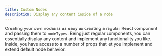 ```yaml
---
title: Custom Nodes
description: Display any content inside of a node
---
```


Creating your own nodes is as easy as creating a regular React component and passing them to `nodeTypes`. Being just regular components, you can essentially display any content and implement any functionality you like. Inside, you have access to a number of props that let you implement and extend default node behavior.

<RemoteCodeViewer route="examples/nodes/custom-node" framework="react" />
